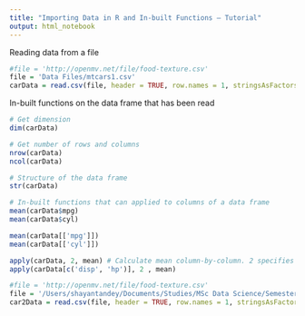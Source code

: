 ```yaml
---
title: "Importing Data in R and In-built Functions – Tutorial"
output: html_notebook
---
```



Reading data from a file

```r
#file = 'http://openmv.net/file/food-texture.csv'
file = 'Data Files/mtcars1.csv'
carData = read.csv(file, header = TRUE, row.names = 1, stringsAsFactors = FALSE) 

```

In-built functions on the data frame that has been read

```r
# Get dimension
dim(carData)

# Get number of rows and columns
nrow(carData)
ncol(carData)

# Structure of the data frame
str(carData)

# In-built functions that can applied to columns of a data frame
mean(carData$mpg)
mean(carData$cyl)

mean(carData[['mpg']])
mean(carData[['cyl']])

apply(carData, 2, mean) # Calculate mean column-by-column. 2 specifies the column by column instruction
apply(carData[c('disp', 'hp')], 2 , mean)

```

```r
#file = 'http://openmv.net/file/food-texture.csv'
file = '/Users/shayantandey/Documents/Studies/MSc Data Science/Semester 1/R/Segment 1 (Introduction to R)/Data Files/mtcars2.csv'
car2Data = read.csv(file, header = TRUE, row.names = 1, stringsAsFactors = FALSE)

```